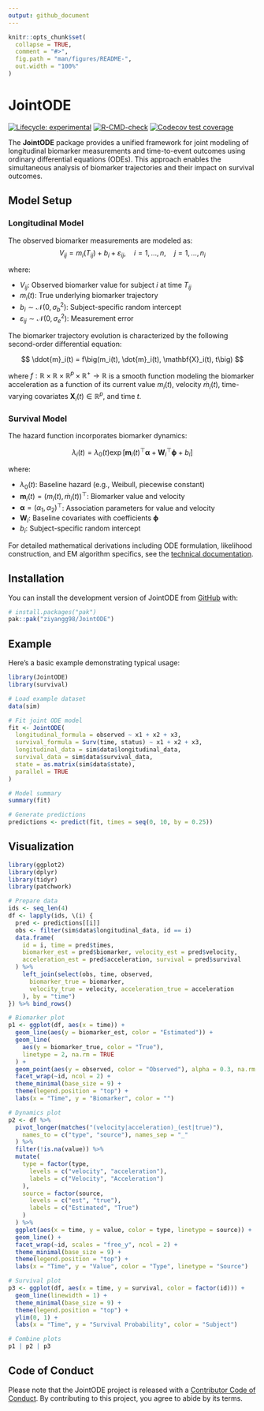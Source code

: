 ```yaml
---
output: github_document
---
```


<!-- README.md is generated from README.Rmd. Please edit that file -->

```r
knitr::opts_chunk$set(
  collapse = TRUE,
  comment = "#>",
  fig.path = "man/figures/README-",
  out.width = "100%"
)
```

# JointODE

<!-- badges: start -->

[![Lifecycle: experimental](https://img.shields.io/badge/lifecycle-experimental-orange.svg)](https://lifecycle.r-lib.org/articles/stages.html#experimental) [![R-CMD-check](https://github.com/ziyangg98/JointODE/actions/workflows/R-CMD-check.yaml/badge.svg)](https://github.com/ziyangg98/JointODE/actions/workflows/R-CMD-check.yaml) [![Codecov test coverage](https://codecov.io/gh/ziyangg98/JointODE/graph/badge.svg)](https://app.codecov.io/gh/ziyangg98/JointODE)

<!-- badges: end -->

The **JointODE** package provides a unified framework for joint modeling of longitudinal biomarker measurements and time-to-event outcomes using ordinary differential equations (ODEs). This approach enables the simultaneous analysis of biomarker trajectories and their impact on survival outcomes.

## Model Setup

### Longitudinal Model

The observed biomarker measurements are modeled as: $$
V_{ij}=m_i(T_{ij})+b_i+\varepsilon_{ij},\quad i=1,\ldots,n,\quad j=1,\ldots,n_i
$$

where:

-   $V_{ij}$: Observed biomarker value for subject $i$ at time $T_{ij}$
-   $m_i(t)$: True underlying biomarker trajectory
-   $b_i\sim\mathcal{N}(0,\sigma_{b}^{2})$: Subject-specific random intercept
-   $\varepsilon_{ij}\sim\mathcal{N}(0,\sigma_{e}^{2})$: Measurement error

The biomarker trajectory evolution is characterized by the following second-order differential equation:

$$
\ddot{m}_i(t) = f\big(m_i(t), \dot{m}_i(t), \mathbf{X}_i(t), t\big)
$$

where $f: \mathbb{R} \times \mathbb{R} \times \mathbb{R}^p \times \mathbb{R}^+ \to \mathbb{R}$ is a smooth function modeling the biomarker acceleration as a function of its current value $m_i(t)$, velocity $\dot{m}_i(t)$, time-varying covariates $\mathbf{X}_i(t) \in \mathbb{R}^p$, and time $t$.

### Survival Model

The hazard function incorporates biomarker dynamics:

$$
\lambda_i(t) = \lambda_{0}(t)\exp\left[\mathbf{m}_i(t)^{\top}\boldsymbol{\alpha}+\mathbf{W}_i^{\top}\boldsymbol{\phi}+b_{i}\right]
$$

where:

-   $\lambda_{0}(t)$: Baseline hazard (e.g., Weibull, piecewise constant)
-   $\mathbf{m}_i(t)=\left(m_i(t), \dot{m}_i(t)\right)^{\top}$: Biomarker value and velocity
-   $\boldsymbol{\alpha}=(\alpha_1, \alpha_2)^{\top}$: Association parameters for value and velocity
-   $\mathbf{W}_i$: Baseline covariates with coefficients $\boldsymbol{\phi}$
-   $b_i$: Subject-specific random intercept

For detailed mathematical derivations including ODE formulation, likelihood construction, and EM algorithm specifics, see the [technical documentation](http://gongziyang.com/JointODE/articles/technical-details.html).

## Installation

You can install the development version of JointODE from [GitHub](https://github.com/) with:

``` r
# install.packages("pak")
pak::pak("ziyangg98/JointODE")
```

## Example

Here's a basic example demonstrating typical usage:

```r
library(JointODE)
library(survival)

# Load example dataset
data(sim)

# Fit joint ODE model
fit <- JointODE(
  longitudinal_formula = observed ~ x1 + x2 + x3,
  survival_formula = Surv(time, status) ~ x1 + x2 + x3,
  longitudinal_data = sim$data$longitudinal_data,
  survival_data = sim$data$survival_data,
  state = as.matrix(sim$data$state),
  parallel = TRUE
)

# Model summary
summary(fit)

# Generate predictions
predictions <- predict(fit, times = seq(0, 10, by = 0.25))
```

## Visualization

```r
library(ggplot2)
library(dplyr)
library(tidyr)
library(patchwork)

# Prepare data
ids <- seq_len(4)
df <- lapply(ids, \(i) {
  pred <- predictions[[i]]
  obs <- filter(sim$data$longitudinal_data, id == i)
  data.frame(
    id = i, time = pred$times,
    biomarker_est = pred$biomarker, velocity_est = pred$velocity,
    acceleration_est = pred$acceleration, survival = pred$survival
  ) %>%
    left_join(select(obs, time, observed,
      biomarker_true = biomarker,
      velocity_true = velocity, acceleration_true = acceleration
    ), by = "time")
}) %>% bind_rows()

# Biomarker plot
p1 <- ggplot(df, aes(x = time)) +
  geom_line(aes(y = biomarker_est, color = "Estimated")) +
  geom_line(
    aes(y = biomarker_true, color = "True"),
    linetype = 2, na.rm = TRUE
  ) +
  geom_point(aes(y = observed, color = "Observed"), alpha = 0.3, na.rm = TRUE) +
  facet_wrap(~id, ncol = 2) +
  theme_minimal(base_size = 9) +
  theme(legend.position = "top") +
  labs(x = "Time", y = "Biomarker", color = "")

# Dynamics plot
p2 <- df %>%
  pivot_longer(matches("(velocity|acceleration)_(est|true)"),
    names_to = c("type", "source"), names_sep = "_"
  ) %>%
  filter(!is.na(value)) %>%
  mutate(
    type = factor(type,
      levels = c("velocity", "acceleration"),
      labels = c("Velocity", "Acceleration")
    ),
    source = factor(source,
      levels = c("est", "true"),
      labels = c("Estimated", "True")
    )
  ) %>%
  ggplot(aes(x = time, y = value, color = type, linetype = source)) +
  geom_line() +
  facet_wrap(~id, scales = "free_y", ncol = 2) +
  theme_minimal(base_size = 9) +
  theme(legend.position = "top") +
  labs(x = "Time", y = "Value", color = "Type", linetype = "Source")

# Survival plot
p3 <- ggplot(df, aes(x = time, y = survival, color = factor(id))) +
  geom_line(linewidth = 1) +
  theme_minimal(base_size = 9) +
  theme(legend.position = "top") +
  ylim(0, 1) +
  labs(x = "Time", y = "Survival Probability", color = "Subject")

# Combine plots
p1 | p2 | p3
```


## Code of Conduct

Please note that the JointODE project is released with a [Contributor Code of Conduct](http://gongziyang.com/JointODE/CODE_OF_CONDUCT.html). By contributing to this project, you agree to abide by its terms.
